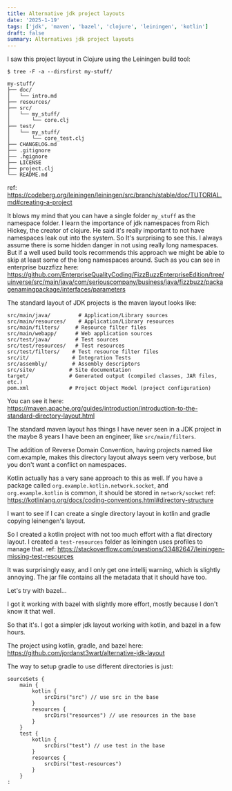 ```yaml
---
title: Alternative jdk project layouts
date: '2025-1-19'
tags: ['jdk', 'maven', 'bazel', 'clojure', 'leiningen', 'kotlin']
draft: false
summary: Alternatives jdk project layouts
---
```


I saw this project layout in Clojure using the Leiningen build tool:

```
$ tree -F -a --dirsfirst my-stuff/

my-stuff/
├── doc/
│   └── intro.md
├── resources/
├── src/
│   └── my_stuff/
│       └── core.clj
├── test/
│   └── my_stuff/
│       └── core_test.clj
├── CHANGELOG.md
├── .gitignore
├── .hgignore
├── LICENSE
├── project.clj
└── README.md
```

ref: https://codeberg.org/leiningen/leiningen/src/branch/stable/doc/TUTORIAL.md#creating-a-project

It blows my mind that you can have a single folder `my_stuff` as the namespace folder. I learn the importance of jdk namespaces from Rich Hickey, the creator of clojure. He said it's really important to not have namespaces leak out into the system. So It's surprising to see this. I always assume there is some hidden danger in not using really long namespaces. But if a well used build tools recommends this approach we might be able to skip at least some of the long namespaces around. Such as you can see in enterprise buzzfizz here: https://github.com/EnterpriseQualityCoding/FizzBuzzEnterpriseEdition/tree/uinverse/src/main/java/com/seriouscompany/business/java/fizzbuzz/packagenamingpackage/interfaces/parameters

The standard layout of JDK projects is the maven layout looks like:

```
src/main/java/         # Application/Library sources
src/main/resources/    # Application/Library resources
src/main/filters/     # Resource filter files
src/main/webapp/      # Web application sources
src/test/java/        # Test sources
src/test/resources/   # Test resources
src/test/filters/    # Test resource filter files
src/it/              # Integration Tests
src/assembly/        # Assembly descriptors
src/site/           # Site documentation
target/             # Generated output (compiled classes, JAR files, etc.)
pom.xml             # Project Object Model (project configuration)
```

You can see it here: https://maven.apache.org/guides/introduction/introduction-to-the-standard-directory-layout.html

The standard maven layout has things I have never seen in a JDK project in the maybe 8 years I have been an engineer, like `src/main/filters`.

The addition of Reverse Domain Convention, having projects named like com.example, makes this directory layout always seem very verbose, but you don't want a conflict on namespaces.

Kotlin actually has a very sane approach to this as well. If you have a package called `org.example.kotlin.network.socket`, and `org.example.kotlin` is common, it should be stored in `network/socket`
ref: https://kotlinlang.org/docs/coding-conventions.html#directory-structure

I want to see if I can create a single directory layout in kotlin and gradle copying leinengen's layout.

So I created a kotlin project with not too much effort with a flat directory layout. I created a `test-resources` folder as leiningen uses profiles to manage that.
ref: https://stackoverflow.com/questions/33482647/leiningen-missing-test-resources

It was surprisingly easy, and I only get one intellij warning, which is slightly annoying. The jar file contains all the metadata that it should have too.

Let's try with bazel...

I got it working with bazel with slightly more effort, mostly because I don't know it that well.

So that it's. I got a simpler jdk layout working with kotlin, and bazel in a few hours.

The project using kotlin, gradle, and bazel here:
https://github.com/jordanst3wart/alternative-jdk-layout

The way to setup gradle to use different directories is just:

```
sourceSets {
    main {
        kotlin {
            srcDirs("src") // use src in the base
        }
        resources {
            srcDirs("resources") // use resources in the base
        }
    }
    test {
        kotlin {
            srcDirs("test") // use test in the base
        }
        resources {
            srcDirs("test-resources")
        }
    }
:
```
